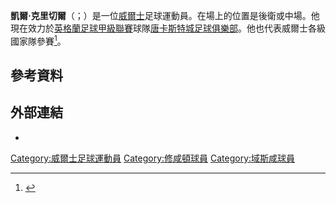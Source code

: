 '''凱爾·克里切爾'''（{{lang-en|Kyle Critchell}}；{{bd|1987年|2月18日}}）是一位[[威爾士|威爾士]]足球運動員。在場上的位置是後衛或中場。他現在效力於[[英格蘭足球甲級聯賽|英格蘭足球甲級聯賽]]球隊[[唐卡斯特城足球俱樂部|唐卡斯特城足球俱樂部]]。他也代表威爾士各級國家隊參賽<ref name="Rush sees red in Wales win">{{Cite news
| title = Rush sees red in Wales win
| url = http://newsimg.bbc.co.uk/sport1/hi/football/internationals/wales/3545539.stm
| publisher = BBC Sport
| date = 9 March 2004
| accessdate = 7 April 2011
| archive-date = 2016-02-19
| archive-url = https://web.archive.org/web/20160219132502/http://newsimg.bbc.co.uk/sport1/hi/football/internationals/wales/3545539.stm
| dead-url = no
}}</ref>。
==參考資料==
{{Reflist}}

==外部連結==
{{Commons category|Kyle Critchell}}
*{{soccerbase|id=45202}}

{{DEFAULTSORT:Critchell, Kyle}}
[[Category:威爾士足球運動員|Category:威爾士足球運動員]]
[[Category:修咸頓球員|Category:修咸頓球員]]
[[Category:域斯咸球員|Category:域斯咸球員]]
{{Sport-bio-stub}}